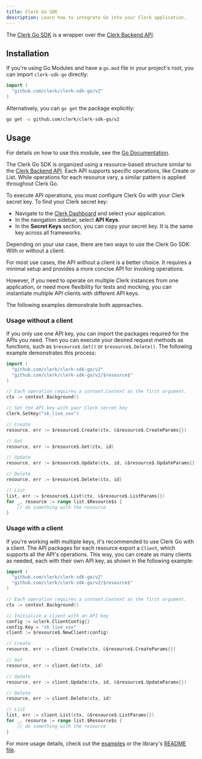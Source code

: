 ```yaml
---
title: Clerk Go SDK
description: Learn how to integrate Go into your Clerk application.
---
```


The [Clerk Go SDK](https://github.com/clerk/clerk-sdk-go) is a wrapper over the [Clerk Backend API](https://clerk.com/docs/reference/backend-api).

## Installation

If you're using Go Modules and have a `go.mod` file in your project's root, you can import `clerk-sdk-go` directly:

```go {{ prettier: false }}
import (
  "github.com/clerk/clerk-sdk-go/v2"
)
```

Alternatively, you can `go get` the package explicitly:

```sh {{ prettier: false, filename: 'terminal' }}
go get -u github.com/clerk/clerk-sdk-go/v2
```

## Usage

For details on how to use this module, see the [Go Documentation](https://pkg.go.dev/github.com/clerk/clerk-sdk-go/v2).

The Clerk Go SDK is organized using a resource-based structure similar to the [Clerk Backend API](https://clerk.com/docs/reference/backend-api).
Each API supports specific operations, like Create or List. While operations for each resource vary, a similar pattern is applied throughout Clerk Go.

To execute API operations, you must configure Clerk Go with your Clerk secret key. To find your Clerk secret key:

- Navigate to the [Clerk Dashboard](https://dashboard.clerk.com/last-active?path=api-keys) and select your application.
- In the navigation sidebar, select **API Keys**.
- In the **Secret Keys** section, you can copy your secret key. It is the same key across all frameworks.

Depending on your use case,
there are two ways to use the Clerk Go SDK: With or without a client.

For most use cases, the API without a client is a better choice. It requires a minimal setup and provides a more concise API for invoking operations.

However, if you need to operate on multiple Clerk instances from one application, or need more flexibility for tests and mocking,
you can instantiate multiple API clients with different API keys.

The following examples demonstrate both approaches.

### Usage without a client

If you only use one API key, you can import the packages required for the APIs you need. Then you can execute your desired request methods as functions, such as `$resource$.Get()` or `$resource$.Delete()`. The following example demonstrates this process:

```go {{ prettier: false }}
import (
  "github.com/clerk/clerk-sdk-go/v2"
  "github.com/clerk/clerk-sdk-go/v2/$resource$"
)

// Each operation requires a context.Context as the first argument.
ctx := context.Background()

// Set the API key with your Clerk secret key
clerk.SetKey("sk_live_xxx")

// Create
resource, err := $resource$.Create(ctx, &$resource$.CreateParams{})

// Get
resource, err := $resource$.Get(ctx, id)

// Update
resource, err := $resource$.Update(ctx, id, &$resource$.UpdateParams{})

// Delete
resource, err := $resource$.Delete(ctx, id)

// List
list, err := $resource$.List(ctx, &$resource$.ListParams{})
for _, resource := range list.$Resource$s {
    // do something with the resource
}
```

### Usage with a client

If you're working with multiple keys, it's recommended to use Clerk Go with a client. The API packages for each
resource export a `Client`, which supports all the API's operations.
This way, you can create as many clients as needed, each with their own API key, as shown in the following example:

```go {{ prettier: false }}
import (
  "github.com/clerk/clerk-sdk-go/v2"
  "github.com/clerk/clerk-sdk-go/v2/$resource$"
)

// Each operation requires a context.Context as the first argument.
ctx := context.Background()

// Initialize a client with an API key
config := &clerk.ClientConfig{}
config.Key = "sk_live_xxx"
client := $resource$.NewClient(config)

// Create
resource, err := client.Create(ctx, &$resource$.CreateParams{})

// Get
resource, err := client.Get(ctx, id)

// Update
resource, err := client.Update(ctx, id, &$resource$.UpdateParams{})

// Delete
resource, err := client.Delete(ctx, id)

// List
list, err := client.List(ctx, &$resource$.ListParams{})
for _, resource := range list.$Resource$s {
    // do something with the resource
}
```

For more usage details, check out the [examples](/docs/references/go/other-examples) or the library's [README file](https://github.com/clerk/clerk-sdk-go/tree/v2).
